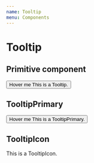 ```yaml
---
name: Tooltip
menu: Components
---
```




# Tooltip

<PropsTable of={Tooltip} />

## Primitive component

<Playground>
  <Box height={100}>
    <Button>
      Hover me
      <Tooltip>This is a Tooltip.</Tooltip>
    </Button>
  </Box>
</Playground>

## TooltipPrimary

<Playground>
  <Box height={100}>
    <Button>
      Hover me
      <TooltipPrimary>This is a TooltipPrimary.</TooltipPrimary>
    </Button>
  </Box>
</Playground>

## TooltipIcon

<Playground>
  <Box height={100}>
    <TooltipIcon>This is a TooltipIcon.</TooltipIcon>
  </Box>
</Playground>
